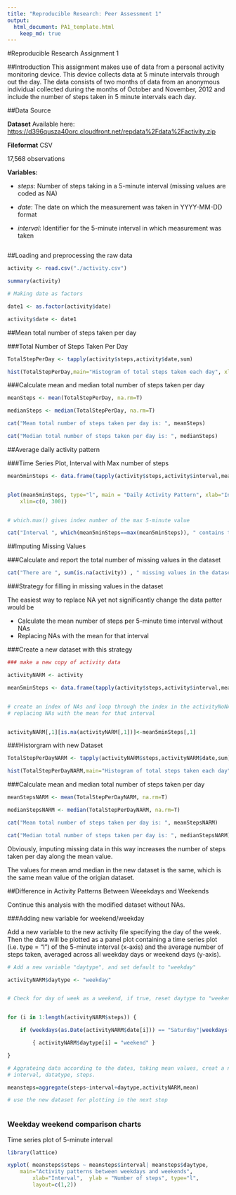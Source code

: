 ```yaml
---
title: "Reproducible Research: Peer Assessment 1"
output: 
  html_document: PA1_template.html
    keep_md: true
---
```




#Reproducible Research Assignment 1


##Introduction
This assignment makes use of data from a personal activity monitoring device. This device collects data at 5 minute intervals through out the day. 
The data consists of two months of data from an anonymous individual collected during the months of October and November, 2012 and 
include the number of steps taken in 5 minute intervals each day.


##Data Source

**Dataset** Available here: [https://d396qusza40orc.cloudfront.net/repdata%2Fdata%2Factivity.zip](https://d396qusza40orc.cloudfront.net/repdata%2Fdata%2Factivity.zip)

**Fileformat** CSV

17,568 observations

**Variables:**

* _steps_: Number of steps taking in a 5-minute interval (missing values are coded as NA)

* _date_: The date on which the measurement was taken in YYYY-MM-DD format

* _interval_: Identifier for the 5-minute interval in which measurement was taken


```r
```


##Loading and preprocessing the raw data

```r

activity <- read.csv("./activity.csv")

summary(activity)

# Making date as factors

date1 <- as.factor(activity$date)

activity$date <- date1

```


##Mean total number of steps taken per day

###Total Number of Steps Taken Per Day


```r

TotalStepPerDay <- tapply(activity$steps,activity$date,sum)

hist(TotalStepPerDay,main="Histogram of total steps taken each day", xlab="Total Steps")

```



###Calculate mean and median total number of steps taken per day

```r

meanSteps <- mean(TotalStepPerDay, na.rm=T)

medianSteps <- median(TotalStepPerDay, na.rm=T)

cat("Mean total number of steps taken per day is: ", meanSteps)

cat("Median total number of steps taken per day is: ", medianSteps)

```



##Average daily activity pattern

###Time Series Plot, Interval with Max number of steps
```r

mean5minSteps <- data.frame(tapply(activity$steps,activity$interval,mean, na.rm=TRUE))


plot(mean5minSteps, type="l", main = "Daily Activity Pattern", xlab="Intervals", ylab="Average Steps",
	xlim=c(0, 300))


# which.max() gives index number of the max 5-minute value

cat("Interval ", which(mean5minSteps==max(mean5minSteps)), " contains the maximum number of steps.")

```

##Imputing Missing Values

###Calculate and report the total number of missing values in the dataset

```r

cat("There are ", sum(is.na(activity)) , " missing values in the dataset.")

```

###Strategy for filling in missing values in the dataset

The easiest way to replace NA yet not significantly change the data patter would be 

* Calculate the mean number of steps per 5-minute time interval without NAs
* Replacing NAs with the mean for that interval


###Create a new dataset with this strategy 


```r

### make a new copy of activity data

activityNARM <- activity

mean5minSteps <- data.frame(tapply(activity$steps,activity$interval,mean, na.rm=TRUE))


# create an index of NAs and loop through the index in the activityNoNA file
# replacing NAs with the mean for that interval


activityNARM[,1][is.na(activityNARM[,1])]<-mean5minSteps[,1]

```

###Historgram with new Dataset

```r

TotalStepPerDayNARM <- tapply(activityNARM$steps,activityNARM$date,sum)

hist(TotalStepPerDayNARM,main="Histogram of total steps taken each day", xlab="Total Steps")


```


###Calculate mean and median total number of steps taken per day

```r

meanStepsNARM <- mean(TotalStepPerDayNARM, na.rm=T)

medianStepsNARM <- median(TotalStepPerDayNARM, na.rm=T)

cat("Mean total number of steps taken per day is: ", meanStepsNARM)

cat("Median total number of steps taken per day is: ", medianStepsNARM)


```

Obviously, imputing missing data in this way increases the number of steps taken per day along the mean value.

The values for mean amd median in the new dataset is the same, which is the same mean value of the origian dataset. 

 

##Difference in Activity Patterns Between Weeekdays and Weekends

Continue this analysis with the modified dataset without NAs.


###Adding new variable for weekend/weekday

Add a new variable to the new activity file specifying the day of the week.
Then the data will be plotted as a panel plot containing a time series plot (i.e. type = "l") of the 5-minute interval (x-axis) 
and the average number of steps taken, averaged across all weekday days or weekend days (y-axis).


``` r


# Add a new variable "daytype", and set default to "weekday"

activityNARM$daytype <- "weekday"


# Check for day of week as a weekend, if true, reset daytype to "weekend"


for (i in 1:length(activityNARM$steps)) {

    if (weekdays(as.Date(activityNARM$date[i])) == "Saturday"|weekdays(as.Date(activityNARM$date[i]))=="Sunday" ) 

        { activityNARM$daytype[i] = "weekend" }

}

# Aggrateing data according to the dates, taking mean values, creat a new dataset with three variables:
# interval, datatype, steps. 

meansteps=aggregate(steps~interval+daytype,activityNARM,mean)

# use the new dataset for plotting in the next step



```

### Weekday weekend comparison charts
Time series plot of 5-minute interval


``` r

library(lattice)

xyplot( meansteps$steps ~ meansteps$interval| meansteps$daytype, 
  	main="Activity patterns between weekdays and weekends",
        xlab="Interval",  ylab = "Number of steps", type="l",
        layout=c(1,2))



```
